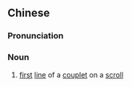 {{also|上联}}
==Chinese==
{{zh-forms|s=上联}}

===Pronunciation===
{{zh-pron
|m=shànglián,er=y
|c=soeng6 lyun4,soeng6 lyun4-2
|mn=qz,xm:siōng-liân/zz:siāng-liân
|cat=n
}}

===Noun===
{{zh-noun}}

# [[first]] [[line]] of a [[couplet]] on a [[scroll]]
